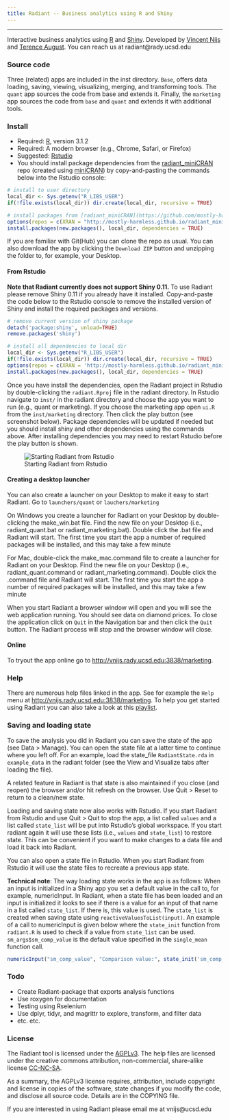 ```yaml
---
title: Radiant -- Business analytics using R and Shiny
---
```


***

Interactive business analytics using [R](http://www.r-project.org/) and [Shiny](http[://www.rstudio.com/shiny/). Developed by [Vincent Nijs]("http://rady.ucsd.edu/faculty/directory/nijs/") and [Terence August]("http://rady.ucsd.edu/faculty/directory/august/"). You can reach us at radiant@rady.ucsd.edu

### Source code

Three (related) apps are included in the inst directory. `Base`, offers data loading, saving, viewing, visualizing, merging, and transforming tools. The `quant` app sources the code from base and extends it. Finally, the `marketing` app sources the code from `base` and `quant` and extends it with additional tools.

### Install

- Required: [R](http://cran.rstudio.com/), version 3.1.2
- Required: A modern browser (e.g., Chrome, Safari, or Firefox)
- Suggested: [Rstudio](http://www.rstudio.com/products/rstudio/download/)
- You should install package dependencies from the [radiant_miniCRAN](https://github.com/mostly-harmless/radiant_miniCRAN) repo (created using [miniCRAN](https://github.com/andrie/miniCRAN)) by copy-and-pasting the commands below into the Rstudio console:

```r
# install to user directory
local_dir <- Sys.getenv("R_LIBS_USER")
if(!file.exists(local_dir)) dir.create(local_dir, recursive = TRUE)

# install packages from [radiant_miniCRAN](https://github.com/mostly-harmless/radiant_miniCRAN) repo
options(repos = c(XRAN = "http://mostly-harmless.github.io/radiant_miniCRAN/"))
install.packages(new.packages(), local_dir, dependencies = TRUE)
```

If you are familiar with Git(Hub) you can clone the repo as usual. You can also download the app by clicking the `Download ZIP` button and unzipping the folder to, for example, your Desktop.


#### From Rstudio

**Note that Radiant currently does not support Shiny 0.11.** To use Radiant please remove Shiny 0.11 if you already have it installed. Copy-and-paste the code below to the Rstudio console to remove the installed version of Shiny and install the required packages and versions.

```r
# remove current version of shiny package
detach('package:shiny', unload=TRUE)
remove.packages('shiny')

# install all dependencies to local dir
local_dir <- Sys.getenv("R_LIBS_USER")
if(!file.exists(local_dir)) dir.create(local_dir, recursive = TRUE)
options(repos = c(XRAN = 'http://mostly-harmless.github.io/radiant_miniCRAN/'))
install.packages(new.packages(), local_dir, dependencies = TRUE)
```

Once you have install the dependencies, open the Radiant project in Rstudio by double-clicking the `radiant.Rproj` file in the radiant directory. In Rstudio navigate to `inst/` in the radiant directory and choose the app you want to run (e.g., quant or marketing). If you choose the marketing app open `ui.R` from the `inst/marketing` directory. Then click the play button (see screenshot below). Package dependencies will be updated if needed but you should install shiny and other dependencies using the commands above. After installing dependencies you may need to restart Rstudio before the play button is shown.

![Starting Radiant from Rstudio](images/start_from_rstudio.png)


#### Creating a desktop launcher

You can also create a launcher on your Desktop to make it easy to start Radiant. Go to `launchers/quant` or `lauchers/marketing`

On Windows you create a launcher for Radiant on your Desktop by double-clicking the make\_win.bat file. Find the new file on your Desktop (i.e., radiant\_quant.bat or radiant_marketing.bat). Double click the .bat file and Radiant will start. The first time you start the app a number of required packages will be installed, and this may take a few minute

For Mac, double-click the make\_mac.command file to create a launcher for Radiant on your Desktop. Find the new file on your Desktop (i.e., radiant\_quant.command or radiant_marketing.command). Double click the .command file and Radiant will start. The first time you start the app a number of required packages will be installed, and this may take a few minute

When you start Radiant a browser window will open and you will see the web application running. You should see data on diamond prices. To close the application click on `Quit` in the Navigation bar and then click the `Quit` button. The Radiant process will stop and the browser window will close.

#### Online

To tryout the app online go to <http://vnijs.rady.ucsd.edu:3838/marketing>.

### Help

There are numerous help files linked in the app. See for example the `Help` menu at <http://vnijs.rady.ucsd.edu:3838/marketing>. To help you get started using Radiant you can also take a look at this [playlist](https://www.youtube.com/watch?v=e02LFmNysoM&list=PLNhtaetb48EfAAlfQMJsuvLCSLvcn_0BC).

### Saving and loading state

To save the analysis you did in Radiant you can save the state of the app (see Data > Manage). You can open the state file at a latter time to continue where you left off. For an example, load the state_file `RadiantState.rda` in `example_data` in the radiant folder (see the View and Visualize tabs after loading the file).

A related feature in Radiant is that state is also maintained if you close (and reopen) the browser and/or hit refresh on the browser. Use Quit > Reset to return to a clean/new state.

Loading and saving state now also works with Rstudio. If you start Radiant from Rstudio and use Quit > Quit to stop the app, a list called `values` and a list called `state_list` will be put into Rstudio's global workspace. If you start radiant again it will use these lists (i.e., `values` and `state_list`) to restore state. This can be convenient if you want to make changes to a data file and load it back into Radiant.

You can also open a state file in Rstudio. When you start Radiant from Rstudio it will use the state files to recreate a previous app state.

**Technical note**: The way loading state works in the app is as follows: When an input is initialized in a Shiny app you set a default value in the call to, for example, numericInput. In Radiant, when a state file has been loaded and an input is initialized it looks to see if there is a value for an input of that name in a list called `state_list`. If there is, this value is used. The `state_list` is created when saving state using `reactiveValuesToList(input)`. An example of a call to numericInput is given below where the `state_init` function from `radiant.R` is used to check if a value from `state_list` can be used. `sm_args$sm_comp_value` is the default value specified in the `single_mean` function call.

```r
numericInput("sm_comp_value", "Comparison value:", state_init('sm_comp_value',sm_args$sm_comp_value))
```

### Todo

- Create Radiant-package that exports analysis functions
- Use roxygen for documentation
- Testing using Rselenium
- Use dplyr, tidyr, and magrittr to explore, transform, and filter data
- etc. etc.

### License

The Radiant tool is licensed under the <a href="http://www.tldrlegal.com/l/AGPL3" target="\_blank">AGPLv3</a>. The help files are licensed under the creative commons attribution, non-commercial, share-alike license <a href="http://creativecommons.org/licenses/by-nc-sa/4.0/" target="\_blank">CC-NC-SA</a>.

As a summary, the AGPLv3 license requires, attribution, include copyright and license in copies of the software, state changes if you modify the code, and disclose all source code. Details are in the COPYING file.

If you are interested in using Radiant please email me at vnijs@ucsd.edu

